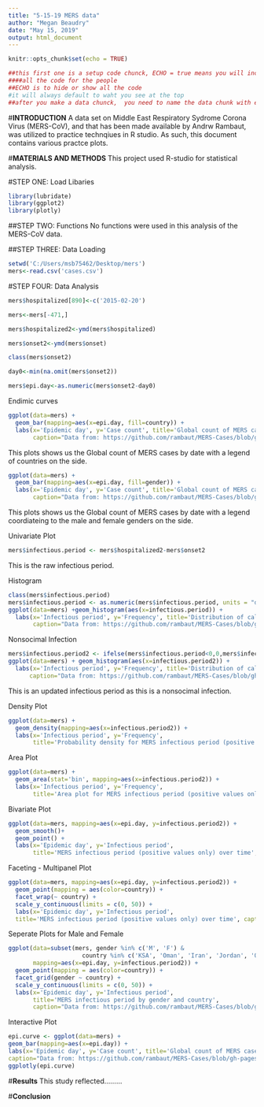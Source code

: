 ---
title: "5-15-19 MERS data"
author: "Megan Beaudry"
date: "May 15, 2019"
output: html_document
---

```{r setup, include=FALSE}
knitr::opts_chunk$set(echo = TRUE)
```


```{r echo=F}
##this first one is a setup code chunck, ECHO = true means you will include
####all the code for the people
##ECHO is to hide or show all the code
#it will always default to waht you see at the top
##after you make a data chunck,  you need to name the data chunk with each round of R code
```




#**INTRODUCTION**
A data set on Middle East Respiratory Sydrome Corona Virus (MERS-CoV), and that has been made available by Andrw Rambaut, was utilized to practice technqiues in R studio. As such, this document contains various practce plots. 

#**MATERIALS AND METHODS**
This project used R-studio for statistical analysis. 

#STEP ONE: Load Libaries
```{r load libraries}
library(lubridate)
library(ggplot2)
library(plotly)
```


##STEP TWO: Functions
No functions were used in this analysis of the MERS-CoV data.


##STEP THREE: Data Loading
```{r load the data}
setwd('C:/Users/msb75462/Desktop/mers')
mers<-read.csv('cases.csv')
```



#STEP FOUR: Data Analysis
```{r Renaming and Formatting Table}

mers$hospitalized[890]<-c('2015-02-20')

mers<-mers[-471,]

mers$hospitalized2<-ymd(mers$hospitalized)

mers$onset2<-ymd(mers$onset)

class(mers$onset2)

day0<-min(na.omit(mers$onset2))

mers$epi.day<-as.numeric(mers$onset2-day0)
```

Endimic curves
```{r Endimic Curve by Country}
ggplot(data=mers) +
  geom_bar(mapping=aes(x=epi.day, fill=country)) +
  labs(x='Epidemic day', y='Case count', title='Global count of MERS cases by date of symptom onset',
       caption="Data from: https://github.com/rambaut/MERS-Cases/blob/gh-pages/data/cases.csv")
```
This plots shows us the Global count of MERS cases by date with a legend of countries on the side.


```{r Endimic Curve by Gender}
ggplot(data=mers) +
  geom_bar(mapping=aes(x=epi.day, fill=gender)) +
  labs(x='Epidemic day', y='Case count', title='Global count of MERS cases by date of symptom onset',
       caption="Data from: https://github.com/rambaut/MERS-Cases/blob/gh-pages/data/cases.csv")
```
This plots shows us the Global count of MERS cases by date with a legend coordiateing to the male and female genders on the side.


Univariate Plot

```{r Raw Infectious Period}
mers$infectious.period <- mers$hospitalized2-mers$onset2
```
This is the raw infectious period. 


Histogram

```{r Histogram}
class(mers$infectious.period)
mers$infectious.period <- as.numeric(mers$infectious.period, units = "days")
ggplot(data=mers) +geom_histogram(aes(x=infectious.period)) +
  labs(x='Infectious period', y='Frequency', title='Distribution of calculated MERS infectious period',
       caption="Data from: https://github.com/rambaut/MERS-Cases/blob/gh-pages/data/cases.csv")
```


Nonsocimal Infection
```{r nonsocimal infection}
mers$infectious.period2 <- ifelse(mers$infectious.period<0,0,mers$infectious.period)
ggplot(data=mers) + geom_histogram(aes(x=infectious.period2)) +
  labs(x='Infectious period', y='Frequency', title='Distribution of calculated MERS infectious period',
      caption="Data from: https://github.com/rambaut/MERS-Cases/blob/gh-pages/data/cases.csv")
```
This is an updated infectious period as this is a nonsocimal infection.

Density Plot
```{r}
ggplot(data=mers) +
  geom_density(mapping=aes(x=infectious.period2)) +
  labs(x='Infectious period', y='Frequency',
       title='Probability density for MERS infectious period (positive values only)', caption ="Data from: https://github.com/rambaut/MERS-Cases/blob/gh-pages/data/cases.csv")
```


       
Area Plot
```{r Area Plot}
ggplot(data=mers) +
  geom_area(stat='bin', mapping=aes(x=infectious.period2)) +
  labs(x='Infectious period', y='Frequency',
       title='Area plot for MERS infectious period (positive values only)', caption ="Data from: https://github.com/rambaut/MERS-Cases/blob/gh-pages/data/cases.csv")
```



Bivariate Plot

```{r Bivariate Plot}
ggplot(data=mers, mapping=aes(x=epi.day, y=infectious.period2)) +
  geom_smooth()+
  geom_point() +
  labs(x='Epidemic day', y='Infectious period',
       title='MERS infectious period (positive values only) over time', caption="Data from: https://github.com/rambaut/MERS-Cases/blob/gh-pages/data/cases.csv")
```



Faceting - Multipanel Plot

```{r Faceting}
ggplot(data=mers, mapping=aes(x=epi.day, y=infectious.period2)) +
  geom_point(mapping = aes(color=country)) +
  facet_wrap(~ country) +
  scale_y_continuous(limits = c(0, 50)) +
  labs(x='Epidemic day', y='Infectious period',
  title='MERS infectious period (positive values only) over time', caption="Data from: https://github.com/rambaut/MERS-Cases/blob/gh-pages/data/cases.csv")
```

Seperate Plots for Male and Female 

```{r facet male and female}
ggplot(data=subset(mers, gender %in% c('M', 'F') &
                     country %in% c('KSA', 'Oman', 'Iran', 'Jordan', 'Qatar', 'South Korea','UAE')),
       mapping=aes(x=epi.day, y=infectious.period2)) +
  geom_point(mapping = aes(color=country)) +
  facet_grid(gender ~ country) +
  scale_y_continuous(limits = c(0, 50)) +
  labs(x='Epidemic day', y='Infectious period',
       title='MERS infectious period by gender and country',
       caption="Data from: https://github.com/rambaut/MERS-Cases/blob/gh-pages/data/cases.csv")
```

Interactive Plot
```{r PLotly}
epi.curve <- ggplot(data=mers) +
geom_bar(mapping=aes(x=epi.day)) +
labs(x='Epidemic day', y='Case count', title='Global count of MERS cases by date of symptom onset',
caption="Data from: https://github.com/rambaut/MERS-Cases/blob/gh-pages/data/cases.csv")
ggplotly(epi.curve)
```


#**Results**
This study reflected.........

#**Conclusion**

